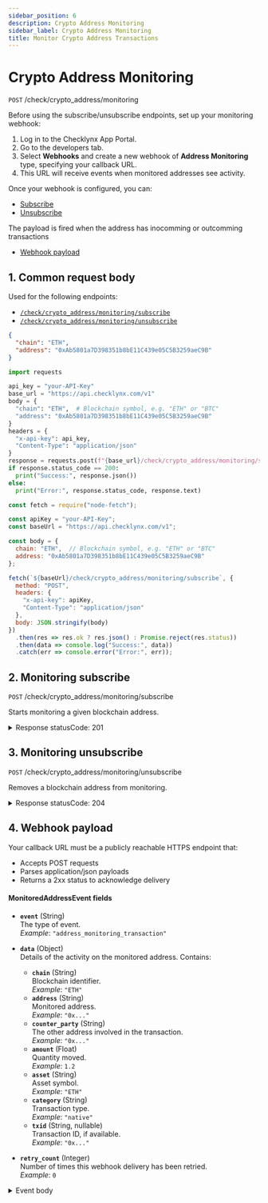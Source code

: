 ```yaml
---
sidebar_position: 6
description: Crypto Address Monitoring
sidebar_label: Crypto Address Monitoring
title: Monitor Crypto Address Transactions
---
```







# Crypto Address Monitoring

`POST`  /check/crypto_address/monitoring

Before using the subscribe/unsubscribe endpoints, set up your monitoring webhook:

1. Log in to the Checklynx App Portal.  
2. Go to the developers tab.  
3. Select **Webhooks** and create a new webhook of **Address Monitoring** type, specifying your callback URL.  
4. This URL will receive events when monitored addresses see activity.

Once your webhook is configured, you can:

- [Subscribe](#1-monitoring-subscribe)
- [Unsubscribe](#2-monitoring-unsubscribe)

The payload is fired when the address has inocomming or outcomming transactions 
- [Webhook payload](#4-webhook-payload)


## 1. Common request body
Used for the following endpoints:

- [`/check/crypto_address/monitoring/subscribe`](#1-monitoring-subscribe)
- [`/check/crypto_address/monitoring/unsubscribe`](#2-monitoring-unsubscribe)

<Tabs groupId="addressRequest">

  <TabItem value="json" label="JSON">

```json
{
  "chain": "ETH",
  "address": "0xAb5801a7D398351b8bE11C439e05C5B3259aeC9B"
}
```

  </TabItem>

  <TabItem value="py" label="Python">

```python
import requests

api_key = "your-API-Key"
base_url = "https://api.checklynx.com/v1"
body = {
  "chain": "ETH",  # Blockchain symbol, e.g. "ETH" or "BTC"
  "address": "0xAb5801a7D398351b8bE11C439e05C5B3259aeC9B" 
}
headers = {
  "x-api-key": api_key,
  "Content-Type": "application/json"
}
response = requests.post(f"{base_url}/check/crypto_address/monitoring/subscribe", headers=headers, json=body)
if response.status_code == 200:
  print("Success:", response.json())
else:
  print("Error:", response.status_code, response.text)
```

  </TabItem>

  <TabItem value="js" label="JavaScript">

```js
const fetch = require("node-fetch");

const apiKey = "your-API-Key";
const baseUrl = "https://api.checklynx.com/v1";

const body = {
  chain: "ETH",  // Blockchain symbol, e.g. "ETH" or "BTC"
  address: "0xAb5801a7D398351b8bE11C439e05C5B3259aeC9B"  
};

fetch(`${baseUrl}/check/crypto_address/monitoring/subscribe`, {
  method: "POST",
  headers: {
    "x-api-key": apiKey,
    "Content-Type": "application/json"
  },
  body: JSON.stringify(body)
})
  .then(res => res.ok ? res.json() : Promise.reject(res.status))
  .then(data => console.log("Success:", data))
  .catch(err => console.error("Error:", err));
```

  </TabItem>

</Tabs>





## 2. Monitoring subscribe

`POST` /check/crypto_address/monitoring/subscribe

Starts monitoring a given blockchain address.


<details>
  <summary>Response statusCode: 201</summary>
 
</details>


## 3. Monitoring unsubscribe

`POST` /check/crypto_address/monitoring/unsubscribe

Removes a blockchain address from monitoring.




<details>
  <summary>Response statusCode: 204</summary>
 
</details>

## 4. Webhook payload

Your callback URL must be a publicly reachable HTTPS endpoint that:
- Accepts POST requests
- Parses application/json payloads
- Returns a 2xx status to acknowledge delivery

#### MonitoredAddressEvent fields  
- **`event`** (String)  
  The type of event.  
  _Example_: `"address_monitoring_transaction"`

- **`data`** (Object)  
  Details of the activity on the monitored address. Contains:
  - **`chain`** (String)  
    Blockchain identifier.  
    _Example_: `"ETH"`
  - **`address`** (String)  
    Monitored address.  
    _Example_: `"0x..."`
  - **`counter_party`** (String)  
    The other address involved in the transaction.  
    _Example_: `"0x..."`
  - **`amount`** (Float)  
    Quantity moved.  
    _Example_: `1.2`
  - **`asset`** (String)  
    Asset symbol.  
    _Example_: `"ETH"`
  - **`category`** (String)  
    Transaction type.  
    _Example_: `"native"`
  - **`txid`** (String, nullable)  
    Transaction ID, if available.  
    _Example_: `"0x..."`

- **`retry_count`** (Integer)  
  Number of times this webhook delivery has been retried.  
  _Example_: `0`


<details>
  <summary>Event body</summary>
  <div>
    ```js

    {
    "event": "address_monitoring_transaction",
    "data": {
      "chain": "ETH",
      "address": "0x1234abcd...",
      "counter_party": "0xabcd1234...",
      "amount": 1.2,
      "asset": "ETH",
      "category": "native",
      "txid": "0xdeadbeef..."
    },
    "retry_count": 0
  }
  

```
  </div>
</details>